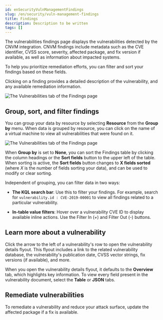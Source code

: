 ```yaml
---
id: enSecurityVulnManagementFindings
slug: /en/security/vuln-management-findings
title: Findings
description: Description to be written
tags: []
---
```


<div id="vuln-management-findings"></div>

The vulnerabilities findings page displays the vulnerabilities detected by the <DocLink id="enSecurityVulnManagementOverview">CNVM integration</DocLink>. CNVM findings include metadata such as the CVE identifier, CVSS score, severity, affected package, and fix version if available, as well as information about impacted systems.

To help you prioritize remediation efforts, you can filter and sort your findings based on these fields.

Clicking on a finding provides a detailed description of the vulnerability, and any available remediation information.

![The Vulnerabilities tab of the Findings page](../images/vuln-management-findings/-cloud-native-security-cnvm-findings-page.png)

<div id="vuln-findings-grouping"></div>

## Group, sort, and filter findings

You can group your data by resource by selecting **Resource** from the **Group by** menu. When data is grouped by resource, you can click on the name of a virtual machine to view all vulnerabilities that were found on it.

![The Vulnerabilities tab of the Findings page](../images/vuln-management-findings/-cloud-native-security-cnvm-findings-grouped.png)

When **Group by** is set to **None**, you can sort the Findings table by clicking the column headings or the **Sort fields** button to the upper left of the table. When sorting is active, the **Sort fields** button changes to **X fields sorted** (where _X_ is the number of fields sorting your data), and can be used to modify or clear sorting.

Independent of grouping, you can filter data in two ways:

- **The KQL search bar**: Use this to filter your findings. For example, search for `vulnerability.id : CVE-2019-00001` to view all findings related to a particular vulnerability.

- **In-table value filters**: Hover over a vulnerability CVE ID to display available inline actions. Use the Filter In (*+*) and Filter Out (*-*) buttons.

<div id="vuln-findings-learn-more"></div>

## Learn more about a vulnerability

Click the arrow to the left of a vulnerability's row to open the vulnerability details flyout. This flyout includes a link to the related vulnerability database, the vulnerability's publication date, CVSS vector strings, fix versions (if available), and more.

When you open the vulnerability details flyout, it defaults to the **Overview** tab, which highlights key information. To view every field present in the vulnerability document, select the **Table** or **JSON** tabs.

<div id="vuln-findings-remediate"></div>

## Remediate vulnerabilities

To remediate a vulnerability and reduce your attack surface, update the affected package if a fix is available.
